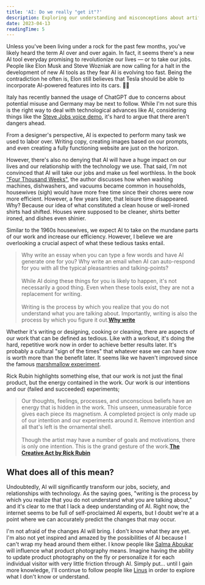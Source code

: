 ```yaml
---
title: 'AI: Do we really "get it"?'
description: Exploring our understanding and misconceptions about artificial intelligence and its impact on society.
date: 2023-04-13
readingTime: 5
---
```


Unless you've been living under a rock for the past few months, you've likely heard the term AI over and over again. In fact, it seems there's a new AI tool everyday promising to revolutionize our lives — or to take our jobs. People like Elon Musk and Steve Wozniak are now calling for a halt in the development of new AI tools as they fear AI is evolving too fast. Being the contradiction he often is, Elon still believes that Tesla should be able to incorporate AI-powered features into its cars. 🤷‍♂️ 

Italy has recently banned the usage of ChatGPT due to concerns about potential misuse and Germany may be next to follow. While I'm not sure this is the right way to deal with technological advances like AI, considering things like the [Steve Jobs voice demo](https://twitter.com/BEASTMODE/status/1637613704312242176?s=20), it's hard to argue that there aren't dangers ahead.

From a designer's perspective, AI is expected to perform many task we used to labor over. Writing copy, creating images based on our prompts, and even creating a fully functioning website are just on the horizon.

However, there's also no denying that AI will have a huge impact on our lives and our relationship with the technology we use. That said, I'm not convinced that AI will take our jobs and make us feel worthless. In the book ["Four Thousand Weeks"](https://literal.club/book/oliver-burkeman-four-thousand-weeks-nxfau), the author discusses how when washing machines, dishwashers, and vacuums became common in households,  housewives (sigh) would have more free time since their chores were now more efficient. However, a few years later, that leisure time disappeared. Why? Because our idea of what constituted a clean house or well-ironed shirts had shifted. Houses were supposed to be cleaner, shirts better ironed, and dishes even shinier.

Similar to the 1960s housewives, we expect AI to take on the mundane parts of our work and increase our efficiency. However, I believe we are overlooking a crucial aspect of what these tedious tasks entail.

> Why write an essay when you can type a few words and have AI generate one for you? Why write an email when AI can auto-respond for you with all the typical pleasantries and talking-points?<br><br>While AI doing these things for you is likely to happen, it's not necessarily a good thing. Even when these tools exist, they are not a replacement for writing.<br><br>Writing is the process by which you realize that you do not understand what you are talking about. Importantly, writing is also the process by which you figure it out.**[Why write](https://fs.blog/why-write/)**


Whether it's writing or designing, cooking or cleaning, there are aspects of our work that can be defined as tedious. Like with a workout, it's doing the hard, repetitive work now in order to achieve better results later. It's probably a cultural "sign of the times" that whatever ease we can have now is worth more than the benefit later. It seems like we haven't improved since the famous [marshmallow experiment](https://www.theatlantic.com/family/archive/2018/06/marshmallow-test/561779/).

Rick Rubin highlights something else, that our work is not just the final product, but the energy contained in the work. Our work is our intentions and our (failed and succeeded) experiments;

> Our thoughts, feelings, processes, and unconscious beliefs have an energy that is hidden in the work. This unseen, unmeasurable force gives each piece its magnetism. A completed project is only made up of our intention and our experiments around it. Remove intention and all that's left is the ornamental shell.<br><br>Though the artist may have a number of goals and motivations, there is only one intention. This is the grand gesture of the work.**[The Creative Act by Rick Rubin](https://literal.club/book/rick-rubin-the-creative-act-zbqmp)**

## What does all of this mean?

Undoubtedly, AI will significantly transform our jobs, society, and relationships with technology. As the saying goes, "writing is the process by which you realize that you do not understand what you are talking about," and it's clear to me that I lack a deep understanding of AI. Right now, the internet seems to be full of self-proclaimed AI experts, but I doubt we're at a point where we can accurately predict the changes that may occur.

I'm not afraid of the changes AI will bring. I don't know what they are yet. I'm also not yet inspired and amazed by the possibilities of AI because I can't wrap my head around them either. I know people like [Salma Aboukar](https://twitter.com/Salmaaboukarr) will influence what product photography means. Imagine having the ability to update product photography on the fly or personalize it for each individual visitor with very little friction through AI. Simply put… until I gain more knowledge, I'll continue to follow people like [Linus](https://twitter.com/LinusEkenstam) in order to explore what I don't know or understand.